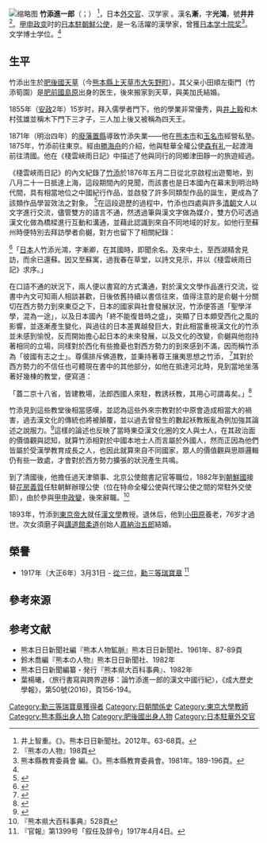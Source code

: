 {{refimprove|time=2017-02-13T13:29:06+00:00}}
[[File:TakezoeShinichirou.jpg|缩略图]]
'''竹添進一郎'''（{{jp|j=竹添 進一郎|hg=たけぞえ しんいちろう|lead=yes}}；{{bd|1842年|4月25日|1917年|3月31日}}） <ref name="ih">井上智重。《{{lang|ja|異風者伝}}》。熊本日日新聞社。2012年。63-68頁。</ref>，日本[[外交官|外交官]]、汉学家 。漢名'''漸'''，字'''光鴻'''，號'''井井'''<ref name="kj">『熊本の人物』198頁</ref>。[[甲申政变|甲申政变]]时的[[日本駐韓國大使館|日本駐朝鮮公使]]，是一名活躍的漢學家，曾獲[[日本学士院奖|日本学士院奖]]<ref name="kk">熊本縣教育委員會 編。《{{lang|ja|熊本県近代文化功労者}}》。熊本縣教育委員會。1981年。189-196頁。</ref>。文学博士学位。<ref name="ih" />

== 生平 ==
竹添出生於[[肥後國|肥後國]][[天草|天草]]（今[[熊本縣|熊本縣]][[上天草市|上天草市]][[大矢野町|大矢野町]]）。其父亲小田順左衛門（竹添筍園）是[[肥前國|肥前國]][[島原半島|島原]]出身的医生，後來搬家到天草，與美加氏結婚。 

1855年（[[安政|安政]]2年）15岁时，拜入儒學者{{link-ja|木下韡村|木下犀潭}}門下。他的學業非常優秀，與[[井上毅|井上毅]]和木村弦雄並稱木下門下三才子，三人加上{{link-ja|古莊嘉門|古荘嘉門}}後又被稱為四天王。

1871年（明治四年）的[[廢藩置縣|廢藩置縣]]導致竹添失業——他在[[熊本市|熊本市]]和[[玉名市|玉名市]]經營私塾。1875年，竹添前往東京。經由[[勝海舟|勝海舟]]的介紹，他與駐華全權公使[[森有礼|森有礼]]一起渡海前往清國。他在《棧雲峽雨日記》中描述了他與同行的同鄉津田靜一的旅遊經過。

《棧雲峽雨日記》的內文紀錄了[[竹添進一郎|竹添]]於1876年五月二日從北京啟程出遊蜀地，到八月二十一日抵達上海，這段期間內的見聞，而該書也是日本國內在幕末到明治時代間，具有相當地位之中國紀行作品，並啟發了許多同類型作品的誕生，更成為了該類作品學習效法之對象。 <ref>{{Cite journal|title=〈旅行書寫與跨界遊移：論竹添進一郎的漢文中國行紀〉|author=葉楊曦|journal=《成大歷史學報》|issue=第50號|year=2016|page=頁161-162}}</ref>在這段遊歷的過程中，竹添也四處與許多[[清朝|清朝]]文人以文字進行交流，儘管雙方的語言不通，然透過筆與漢文字做為媒介，雙方仍可透過漢文化做為橋樑進行互動和溝通，並藉此認識到來自不同地域的好友。如他行至蘇州時便特別去拜訪學者俞樾，對方也留下了相關紀錄：

<ref>{{Cite journal|title=〈旅行書寫與跨界遊移：論竹添進一郎的漢文中國行紀〉|author=葉楊曦|journal=《成大歷史學報》|issue=第50號|year=2016|page=頁167}}</ref>「[[日本|日本]]人竹添光鴻，字漸卿，在其國時，即聞余名。及來中土，至西湖精舍見訪，而余已還蘇。因又至蘇寓，過我春在草堂，以詩文見示，并以《棧雲峽雨日記》求序。」

在口語不通的狀況下，兩人便以書寫的方式溝通，對於漢文文學作品進行交流，從書中內文可知兩人相談甚歡，日後依舊持續以書信往來，值得注意的是俞樾十分關切在西方勢力到來東亞之下，日本的國家與社會發展狀況，竹添便答道「聖學洋學，混為一途」，以及日本國內「終不能復昔時之盛」，突顯了日本頗受西化之風的影響，並逐漸產生變化，與過往的日本差異越發巨大，對此相當重視漢文化的竹添並未感到愉悅，反而開始擔心起日本的未來發展，以及文化的改變，俞樾與他抱持著相同的立場，同樣對於西化有些擔憂也對西方勢力的到來感到不滿，因而稱竹添為「彼國有志之士」。尊儒排斥佛道教，並秉持著尊王攘夷思想之竹添， <ref>{{Cite journal|title=〈旅行書寫與跨界遊移：論竹添進一郎的漢文中國行紀〉|author=葉楊曦|journal=《成大歷史學報》|issue=第50號|year=2016|page=頁168、170-172、183}}</ref>其對於西方勢力的不信任也可體現在書中的其他部分，如他在抵達河北時，見到當地坐落著好幾棟的教堂，便寫道：

「蓋二京十八省，皆建教場，法郎西國人來駐，教誘袄教，其用心可謂毒矣。」<ref>{{Cite journal|title=〈旅行書寫與跨界遊移：論竹添進一郎的漢文中國行紀〉|author=葉楊曦|journal=《成大歷史學報》|issue=第50號|year=2016|page=頁183}}</ref>

竹添見到這些教堂後相當感嘆，並認為這些外來宗教對於中原會造成相當大的禍害，過去漢文化的傳統也將被顛覆，並以過去曾發生的數起袄教叛亂為例加強其論述之說服力。<ref>{{Cite journal|title=〈旅行書寫與跨界遊移：論竹添進一郎的漢文中國行紀〉|author=葉楊曦|journal=《成大歷史學報》|issue=第50號|year=2016|page=184}}</ref>這樣的論述也反映了當時東亞漢文化圈的文人與士人，在其政治面的價值觀與認知，就算竹添相對於中國本地士人而言屬於外國人，然而正因為他們皆屬於受漢學教育成長之人，也因此就算來自不同國家，眾人的價值觀與思辯邏輯仍有些一致處，才會對於西方勢力擴張的狀況產生共鳴。

到了清國後，他擔任過天津領事、北京公使館書記官等職位，1882年到[[朝鮮國|朝鮮國]]接替[[花房義質|花房義質]]任駐朝鮮辦理公使（位在特命全權公使與代理公使之間的常駐外交使節），由於參與[[甲申政變|甲申政變]]，後來辭職。<ref name="kd">『熊本県大百科事典』528頁</ref>

1893年，竹添到[[东京大学|東京帝大]]就任[[國學|漢文學]]教授。退休后，他到[[小田原市|小田原]]養老，76岁才過世。次女須磨子與[[講道館|講道館]][[柔道|柔道]]创始人[[嘉納治五郎|嘉納治五郎]]結婚。

== 榮譽 ==
* 1917年（大正6年）3月31日 - [[從三位|從三位]]，[[瑞寶章|勳三等瑞寶章]] <ref>『官報』第1399号「叙任及辞令」1917年4月4日。</ref>

== 參考來源 ==
{{Reflist}}

== 参考文献 ==
<!--參考文獻一節尚未翻譯-->
* 熊本日日新聞社編『熊本人物鉱脈』熊本日日新聞社、1961年、87-89頁
* 鈴木喬編『熊本の人物』熊本日日新聞社、1982年
* 熊本日日新聞編纂・発行『熊本県大百科事典』、1982年
* 葉楊曦，〈旅行書寫與跨界遊移：論竹添進一郎的漢文中國行紀〉，《成大歷史學報》，第50號(2016)，頁156-194。
{{日本駐韓國大使}}
{{normdaten}}
{{DEFAULTSORT:Takezoe Shinichirou}}
[[Category:勳三等瑞寶章獲得者|Category:勳三等瑞寶章獲得者]]
[[Category:日朝關係史|Category:日朝關係史]]
[[Category:東京大學教師|Category:東京大學教師]]
[[Category:熊本縣出身人物|Category:熊本縣出身人物]]
[[Category:肥後國出身人物|Category:肥後國出身人物]]
[[Category:日本駐華外交官|Category:日本駐華外交官]]